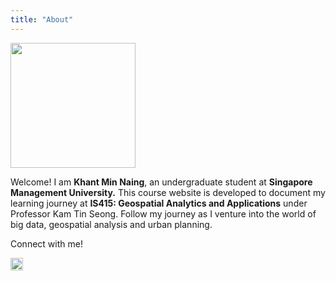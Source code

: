 ```yaml
---
title: "About"
---
```


![](images/is415_profile-01.png){fig-align="center" width="200"}

Welcome! I am **Khant Min Naing**, an undergraduate student at **Singapore Management University.** This course website is developed to document my learning journey at **IS415: Geospatial Analytics and Applications** under Professor Kam Tin Seong. Follow my journey as I venture into the world of big data, geospatial analysis and urban planning.

Connect with me!

[![](images/LinkedIn_logo.png){fig-align="left" width="20"}](https://www.linkedin.com/in/khantminnaing/)
